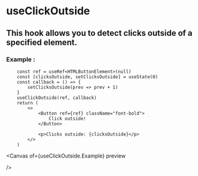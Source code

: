 


<Meta of={useClickOutside} />




# useClickOutside

## This hook allows you to detect clicks outside of a specified element.




### Example :

```tsx
	const ref = useRef<HTMLButtonElement>(null)
	const [clicksOutside, setClicksOutside] = useState(0)
	const callback = () => {
		setClicksOutside(prev => prev + 1)
	}
	useClickOutside(ref, callback)
	return (
		<>
			<Button ref={ref} className="font-bold">
				Click outside!
			</Button>

			<p>Clicks outside: {clicksOutside}</p>
		</>
	)
```
<Canvas of={useClickOutside.Example} preview

/>
<Controls/>


